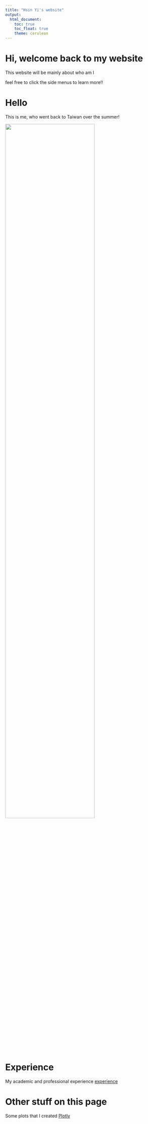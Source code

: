 ```yaml
---
title: "Hsin Yi's website"
output: 
  html_document:
    toc: true
    toc_float: true
    theme: cerulean
---
```


# Hi, welcome back to my website

This website will be mainly about who am I

feel free to click the side menus to learn more!!



# Hello

This is me, who went back to Taiwan over the summer!

<img src="image/myself.jpeg" style="width:75%">

# Experience

My academic and professional experience [experience](experience.html)

# Other stuff on this page

Some plots that I created [Plotly](Plotly.html)

